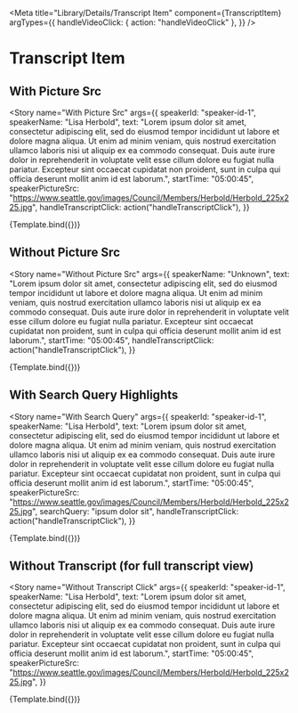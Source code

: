 

<Meta
  title="Library/Details/Transcript Item"
  component={TranscriptItem}
  argTypes={{
    handleVideoClick: { action: "handleVideoClick" },
  }}
/>

# Transcript Item

<ArgsTable of={TranscriptItem} />


## With Picture Src

<Story
  name="With Picture Src"
  args={{
    speakerId: "speaker-id-1",
    speakerName: "Lisa Herbold",
    text:
      "Lorem ipsum dolor sit amet, consectetur adipiscing elit, sed do eiusmod tempor incididunt ut labore et dolore magna aliqua. Ut enim ad minim veniam, quis nostrud exercitation ullamco laboris nisi ut aliquip ex ea commodo consequat. Duis aute irure dolor in reprehenderit in voluptate velit esse cillum dolore eu fugiat nulla pariatur. Excepteur sint occaecat cupidatat non proident, sunt in culpa qui officia deserunt mollit anim id est laborum.",
    startTime: "05:00:45",
    speakerPictureSrc: "https://www.seattle.gov/images/Council/Members/Herbold/Herbold_225x225.jpg",
    handleTranscriptClick: action("handleTranscriptClick"),
  }}
>
  {Template.bind({})}
</Story>

## Without Picture Src

<Story
  name="Without Picture Src"
  args={{
    speakerName: "Unknown",
    text:
      "Lorem ipsum dolor sit amet, consectetur adipiscing elit, sed do eiusmod tempor incididunt ut labore et dolore magna aliqua. Ut enim ad minim veniam, quis nostrud exercitation ullamco laboris nisi ut aliquip ex ea commodo consequat. Duis aute irure dolor in reprehenderit in voluptate velit esse cillum dolore eu fugiat nulla pariatur. Excepteur sint occaecat cupidatat non proident, sunt in culpa qui officia deserunt mollit anim id est laborum.",
    startTime: "05:00:45",
    handleTranscriptClick: action("handleTranscriptClick"),
  }}
>
  {Template.bind({})}
</Story>

## With Search Query Highlights

<Story
  name="With Search Query"
  args={{
    speakerId: "speaker-id-1",
    speakerName: "Lisa Herbold",
    text:
      "Lorem ipsum dolor sit amet, consectetur adipiscing elit, sed do eiusmod tempor incididunt ut labore et dolore magna aliqua. Ut enim ad minim veniam, quis nostrud exercitation ullamco laboris nisi ut aliquip ex ea commodo consequat. Duis aute irure dolor in reprehenderit in voluptate velit esse cillum dolore eu fugiat nulla pariatur. Excepteur sint occaecat cupidatat non proident, sunt in culpa qui officia deserunt mollit anim id est laborum.",
    startTime: "05:00:45",
    speakerPictureSrc: "https://www.seattle.gov/images/Council/Members/Herbold/Herbold_225x225.jpg",
    searchQuery: "ipsum dolor sit",
    handleTranscriptClick: action("handleTranscriptClick"),
  }}
>
  {Template.bind({})}
</Story>

## Without Transcript (for full transcript view)

<Story
  name="Without Transcript Click"
  args={{
    speakerId: "speaker-id-1",
    speakerName: "Lisa Herbold",
    text:
      "Lorem ipsum dolor sit amet, consectetur adipiscing elit, sed do eiusmod tempor incididunt ut labore et dolore magna aliqua. Ut enim ad minim veniam, quis nostrud exercitation ullamco laboris nisi ut aliquip ex ea commodo consequat. Duis aute irure dolor in reprehenderit in voluptate velit esse cillum dolore eu fugiat nulla pariatur. Excepteur sint occaecat cupidatat non proident, sunt in culpa qui officia deserunt mollit anim id est laborum.",
    startTime: "05:00:45",
    speakerPictureSrc: "https://www.seattle.gov/images/Council/Members/Herbold/Herbold_225x225.jpg",
  }}
>
  {Template.bind({})}
</Story>
